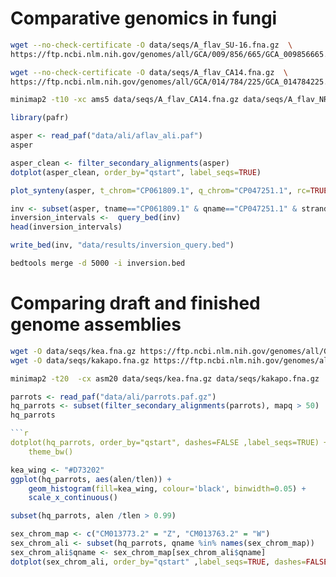 # Comparative genomics in fungi

```sh
wget --no-check-certificate -O data/seqs/A_flav_SU-16.fna.gz  \
https://ftp.ncbi.nlm.nih.gov/genomes/all/GCA/009/856/665/GCA_009856665.1_ASM985666v1/GCA_009856665.1_ASM985666v1_genomic.fna.gz

wget --no-check-certificate -O data/seqs/A_flav_CA14.fna.gz  \
https://ftp.ncbi.nlm.nih.gov/genomes/all/GCA/014/784/225/GCA_014784225.1_ASM1478422v1/GCA_014784225.1_ASM1478422v1_genomic.fna.gz

```

```sh
minimap2 -t10 -xc ams5 data/seqs/A_flav_CA14.fna.gz data/seqs/A_flav_NRRL 3357.fna.gz > data/ali/aflav_ali.paf
```

```r
library(pafr)

asper <- read_paf("data/ali/aflav_ali.paf")
asper
```

```r
asper_clean <- filter_secondary_alignments(asper)
dotplot(asper_clean, order_by="qstart", label_seqs=TRUE)
```

```r
plot_synteny(asper, t_chrom="CP061809.1", q_chrom="CP047251.1", rc=TRUE)
```

```r
inv <- subset(asper, tname=="CP061809.1" & qname=="CP047251.1" & strand=="+")
inversion_intervals <-  query_bed(inv)
head(inversion_intervals)
```


```r
write_bed(inv, "data/results/inversion_query.bed")
```

```sh
bedtools merge -d 5000 -i inversion.bed
```

# Comparing draft and finished genome assemblies

```sh
wget -O data/seqs/kea.fna.gz https://ftp.ncbi.nlm.nih.gov/genomes/all/GCA/000/696/875/GCA_000696875.1_ASM69687v1/GCA_000696875.1_ASM69687v1_genomic.fna.gz
wget -O data/seqs/kakapo.fna.gz https://ftp.ncbi.nlm.nih.gov/genomes/all/GCA/004/027/225/GCA_004027225.2_bStrHab1.2.pri/GCA_004027225.2_bStrHab1.2.pri_genomic.fna.gz
```

```sh
minimap2 -t20  -cx asm20 data/seqs/kea.fna.gz data/seqs/kakapo.fna.gz | gzip > data/ali/parrots.paf.gz
```

```r
parrots <- read_paf("data/ali/parrots.paf.gz")
hq_parrots <- subset(filter_secondary_alignments(parrots), mapq > 50)
hq_parrots

```r
dotplot(hq_parrots, order_by="qstart", dashes=FALSE ,label_seqs=TRUE) +
    theme_bw()
```

```r
kea_wing <- "#D73202"
ggplot(hq_parrots, aes(alen/tlen)) + 
    geom_histogram(fill=kea_wing, colour='black', binwidth=0.05) + 
    scale_x_continuous()
```

```r
subset(hq_parrots, alen /tlen > 0.99)
```

```r
sex_chrom_map <- c("CM013773.2" = "Z", "CM013763.2" = "W")
sex_chrom_ali <- subset(hq_parrots, qname %in% names(sex_chrom_map))
sex_chrom_ali$qname <- sex_chrom_map[sex_chrom_ali$qname]
dotplot(sex_chrom_ali, order_by="qstart" ,label_seqs=TRUE, dashes=FALSE)
```



